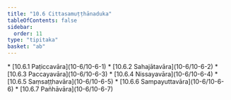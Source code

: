 ```yaml
---
title: "10.6 Cittasamuṭṭhānaduka"
tableOfContents: false
sidebar:
  order: 11
type: "tipitaka"
basket: "ab"
---
```



<DynamicBreadcrumb />



<TableOfContents>
* [10.6.1 Paṭiccavāra](10-6/10-6-1)
* [10.6.2 Sahajātavāra](10-6/10-6-2)
* [10.6.3 Paccayavāra](10-6/10-6-3)
* [10.6.4 Nissayavāra](10-6/10-6-4)
* [10.6.5 Saṃsaṭṭhavāra](10-6/10-6-5)
* [10.6.6 Sampayuttavāra](10-6/10-6-6)
* [10.6.7 Pañhāvāra](10-6/10-6-7)
</TableOfContents>